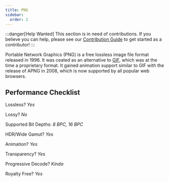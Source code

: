 ```yaml
---
title: PNG
sidebar:
  order: 2
---
```


:::danger[Help Wanted]
This section is in need of contributions. If you believe you can help, please see our [Contribution Guide](../contribution-guide.mdx) to get started as a contributor!
:::

Portable Network Graphics (PNG) is a free lossless image file format released in 1996. It was ceated as an alternative to [GIF](./GIF.mdx), which was at the time a proprietary format. It gained animation support similar to GIF with the release of APNG in 2008, which is now supported by all popular web browsers.

## Performance Checklist

Lossless? _Yes_

Lossy? _No_

Supported Bit Depths:
_8 BPC, 16 BPC_

HDR/Wide Gamut? _Yes_

Animation? _Yes_

Transparency? _Yes_

Progressive Decode? _Kinda_

Royalty Free? _Yes_
